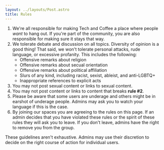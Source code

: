 ```yaml
---
layout: ../layouts/Post.astro
title: Rules
---
```


1. We're all responsible for making Tech and Coffee a place where people *want* to hang out. If you're part of the community, you are also responsible for making sure it stays that way.
2. We tolerate debate and discussion on all topics. Diversity of opinion is a good thing! That said, we won't tolerate personal attacks, rude language, or excessive profanity. This includes the following:
   * Offensive remarks about religion
   * Offensive remarks about secual orientation
   * Offensive remarks about political affiliation
   * Slurs of any kind, including racist, sexist, ableist, and anti-LGBTQ+
   * Inappropriate references to explicit acts
3. You may not post sexual content or links to sexual content.
4. You may not post content or links to content that breaks **rule #2**.
5. Please be aware that some users are underage and others might be in earshot of underage people. Admins may ask you to watch your language if this is the case.
6. By joining our spaces you are agreeing to the rules on this page. If an admin decides that you have violated these rules or the spirit of these rules they will ask you to leave. If you don't leave, admins have the right to remove you from the group.

These guidelines aren't exhaustive. Admins may use their discretion to decide on the right course of action for individual users.

